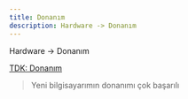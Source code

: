 ```yaml
---
title: Donanım
description: Hardware -> Donanım
---
```


Hardware -> Donanım

[TDK: Donanım](https://sozluk.gov.tr/?kelime=donan%C4%B1m)

> Yeni bilgisayarımın donanımı çok başarılı